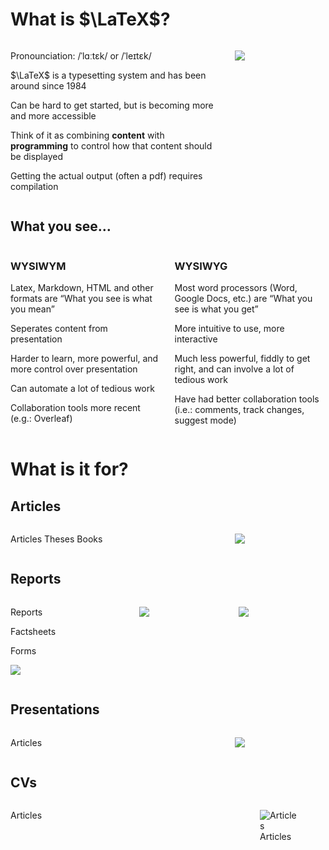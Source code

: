 
# What is $\LaTeX$?
::::{.columns}
:::{.column width="70%"}
Pronounciation: /ˈlɑːtɛk/ or /ˈleɪtɛk/ 

$\LaTeX$ is a typesetting system and has been around since 1984

Can be hard to get started, but is becoming more and more accessible

Think of it as combining **content** with **programming** to control how that content should be displayed

Getting the actual output (often a pdf) requires compilation
:::
:::{.column width="30%"}
![](images/article.png)
:::
::::
<!-- The name TeX is intended by its developer to be $\tau \epsilon \chi$, TeX is an abbreviation of τέχνη (ΤΕΧΝΗ technē), Greek for both "art" and "craft", which is also the root word of technical. -->

## What you see...
:::: {.columns}
::: {.column width="50%"}
### WYSIWYM
Latex, Markdown, HTML and other formats are "What you see is what you mean"

Seperates content from presentation

Harder to learn, more powerful, and more control over presentation

Can automate a lot of tedious work

Collaboration tools more recent (e.g.: Overleaf)
:::
::: {.column width=50%}
### WYSIWYG
Most word processors (Word, Google Docs, etc.) are "What you see is what you get"

More intuitive to use, more interactive

Much less powerful, fiddly to get right, and can involve a lot of tedious work

Have had better collaboration tools (i.e.: comments, track changes, suggest mode)
:::
::::

<!-- ## Alternatives
- the ususal suspects: Microsoft Word, Google Doc, Libre/Open/... Office
  - these are wysiwyg (what you see is what you get)/gui-based, point, click, change. 
  - their benefits are usually that many not-so-techy people use them and can colleaborate
  - some things are quite efficient (Tables, for examples, but we'll provide you with some neat workarounds) especially the tracking of changes in MSWord and placing images. Yes, if you want to mock up a layout point-and-click it usually a lot quicker -->

# What is it for?
## Articles
:::::{.columns}
::::{.column width="70%"}
Articles
Theses
Books
::::

::::{.column width="30%"}
![](images/article.png)
::::
:::::

## Reports
:::::{.columns}
::::{.column width="40%"}
[Reports]{.fragment}

Factsheets

Forms

![](images/ticket.jpg){.fragment}
::::
::::{.column width="30%"}
![](images/factsheet.jpg){.fragment}
::::
::::{.column width="30%"}
![](images/invoice.jpg){.fragment}
::::
:::::

## Presentations
::::{.columns}
:::{.column width="70%"}
Articles
:::

:::{.column width="30%"}
![](images/beamer.jpg)
:::
::::

## CVs
::::{.columns}
:::{.column width="70%"}
Articles
:::

:::{.column width="30%"}
![Articles](images/article.png)
:::
::::
